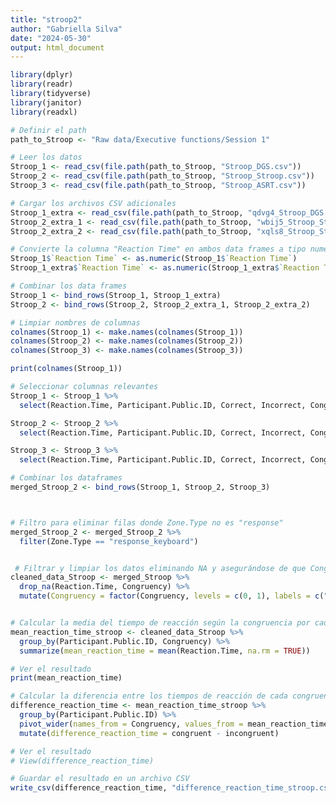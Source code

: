 ```yaml
---
title: "stroop2"
author: "Gabriella Silva"
date: "2024-05-30"
output: html_document
---
```


```r
library(dplyr)
library(readr)
library(tidyverse)
library(janitor)
library(readxl)

# Definir el path
path_to_Stroop <- "Raw data/Executive functions/Session 1"

# Leer los datos
Stroop_1 <- read_csv(file.path(path_to_Stroop, "Stroop_DGS.csv"))
Stroop_2 <- read_csv(file.path(path_to_Stroop, "Stroop_Stroop.csv"))
Stroop_3 <- read_csv(file.path(path_to_Stroop, "Stroop_ASRT.csv"))

# Cargar los archivos CSV adicionales
Stroop_1_extra <- read_csv(file.path(path_to_Stroop, "qdvg4_Stroop_DGS.csv"))
Stroop_2_extra_1 <- read_csv(file.path(path_to_Stroop, "wbij5_Stroop_Stroop.csv"))
Stroop_2_extra_2 <- read_csv(file.path(path_to_Stroop, "xqls8_Stroop_Stroop.csv"))

# Convierte la columna "Reaction Time" en ambos data frames a tipo numérico (double)
Stroop_1$`Reaction Time` <- as.numeric(Stroop_1$`Reaction Time`)
Stroop_1_extra$`Reaction Time` <- as.numeric(Stroop_1_extra$`Reaction Time`)

# Combinar los data frames
Stroop_1 <- bind_rows(Stroop_1, Stroop_1_extra)
Stroop_2 <- bind_rows(Stroop_2, Stroop_2_extra_1, Stroop_2_extra_2)

# Limpiar nombres de columnas
colnames(Stroop_1) <- make.names(colnames(Stroop_1))
colnames(Stroop_2) <- make.names(colnames(Stroop_2))
colnames(Stroop_3) <- make.names(colnames(Stroop_3))

print(colnames(Stroop_1))

# Seleccionar columnas relevantes
Stroop_1 <- Stroop_1 %>%
  select(Reaction.Time, Participant.Public.ID, Correct, Incorrect, Congruency, Zone.Type)

Stroop_2 <- Stroop_2 %>%
  select(Reaction.Time, Participant.Public.ID, Correct, Incorrect, Congruency,Zone.Type)

Stroop_3 <- Stroop_3 %>%
  select(Reaction.Time, Participant.Public.ID, Correct, Incorrect, Congruency, Zone.Type)

# Combinar los dataframes
merged_Stroop_2 <- bind_rows(Stroop_1, Stroop_2, Stroop_3)



# Filtro para eliminar filas donde Zone.Type no es "response"
merged_Stroop_2 <- merged_Stroop_2 %>%
  filter(Zone.Type == "response_keyboard")


 # Filtrar y limpiar los datos eliminando NA y asegurándose de que Congruency sea un factor
cleaned_data_Stroop <- merged_Stroop %>%
  drop_na(Reaction.Time, Congruency) %>%
  mutate(Congruency = factor(Congruency, levels = c(0, 1), labels = c("incongruent", "congruent")))


# Calcular la media del tiempo de reacción según la congruencia por cada participante
mean_reaction_time_stroop <- cleaned_data_Stroop %>%
  group_by(Participant.Public.ID, Congruency) %>%
  summarize(mean_reaction_time = mean(Reaction.Time, na.rm = TRUE))

# Ver el resultado
print(mean_reaction_time)

# Calcular la diferencia entre los tiempos de reacción de cada congruencia por cada participante
difference_reaction_time <- mean_reaction_time_stroop %>%
  group_by(Participant.Public.ID) %>%
  pivot_wider(names_from = Congruency, values_from = mean_reaction_time) %>%
  mutate(difference_reaction_time = congruent - incongruent)

# Ver el resultado
# View(difference_reaction_time)

# Guardar el resultado en un archivo CSV
write_csv(difference_reaction_time, "difference_reaction_time_stroop.csv")


````

